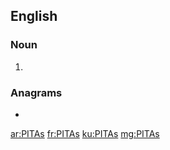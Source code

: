 {{also|pitas}}
==English==

===Noun===
{{head|en|noun plural form}}

# {{plural of|PITA|lang=en}}

===Anagrams===
* {{l|en|tapis}}

[[ar:PITAs]]
[[fr:PITAs]]
[[ku:PITAs]]
[[mg:PITAs]]